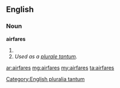 ==English==

===Noun===
'''airfares'''

# {{plural of|[[airfare]]}}
# ''Used as a [[Appendix:Glossary#plurale tantum|plurale tantum]].''

[[Category:English pluralia tantum]]

[[ar:airfares]]
[[mg:airfares]]
[[my:airfares]]
[[ta:airfares]]